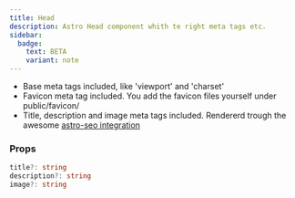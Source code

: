 ```yaml
---
title: Head
description: Astro Head component whith te right meta tags etc.
sidebar:
  badge:
    text: BETA
    variant: note
---
```


- Base meta tags included, like 'viewport' and 'charset'
- Favicon meta tag included. You add the favicon files yourself under public/favicon/
- Title, description and image meta tags included. Rendererd trough the awesome [astro-seo integration](https://github.com/jonasmerlin/astro-seo#readme)

### Props
```ts
title?: string
description?: string
image?: string
```